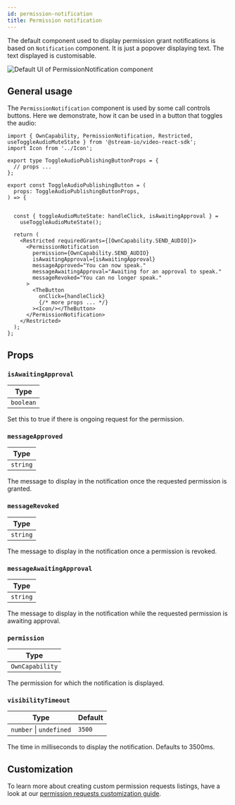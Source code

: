 ```yaml
---
id: permission-notification
title: Permission notification
---
```



The default component used to display permission grant notifications is based on `Notification` component. It is just a popover displaying text. The text displayed is customisable.

<div
  style={{
    width: '100%',
    display: 'flex',
    justifyContent: 'center',
    marginBlock: '1rem',
  }}
>
  <img
    src={PermissionGrantedNotification}
    alt="Default UI of PermissionNotification component"
  />
</div>

## General usage

The `PermissionNotification` component is used by some call controls buttons. Here we demonstrate, how it can be used in a button that toggles the audio:

```tsx
import { OwnCapability, PermissionNotification, Restricted, useToggleAudioMuteState } from '@stream-io/video-react-sdk';
import Icon from '../Icon';

export type ToggleAudioPublishingButtonProps = {
  // props ...
};

export const ToggleAudioPublishingButton = (
  props: ToggleAudioPublishingButtonProps,
) => {


  const { toggleAudioMuteState: handleClick, isAwaitingApproval } =
    useToggleAudioMuteState();

  return (
    <Restricted requiredGrants={[OwnCapability.SEND_AUDIO]}>
      <PermissionNotification
        permission={OwnCapability.SEND_AUDIO}
        isAwaitingApproval={isAwaitingApproval}
        messageApproved="You can now speak."
        messageAwaitingApproval="Awaiting for an approval to speak."
        messageRevoked="You can no longer speak."
      >
        <TheButton
          onClick={handleClick}
          {/* more props ... */}
        ><Icon/></TheButton>
      </PermissionNotification>
    </Restricted>
  );
};
```

## Props

### `isAwaitingApproval`

| Type      |
| --------- |
| `boolean` |

Set this to true if there is ongoing request for the permission.

### `messageApproved`

| Type     |
| -------- |
| `string` |

The message to display in the notification once the requested permission is granted.

### `messageRevoked`

| Type     |
| -------- |
| `string` |

The message to display in the notification once a permission is revoked.

### `messageAwaitingApproval`

| Type     |
| -------- |
| `string` |

The message to display in the notification while the requested permission is awaiting approval.

### `permission`

| Type            |
| --------------- |
| `OwnCapability` |

The permission for which the notification is displayed.

### `visibilityTimeout`

| Type                    | Default |
| ----------------------- | ------- |
| `number` \| `undefined` | `3500`  |

The time in milliseconds to display the notification. Defaults to 3500ms.

## Customization

To learn more about creating custom permission requests listings, have a look at our [permission requests customization guide](../../../ui-cookbook/permission-requests).
